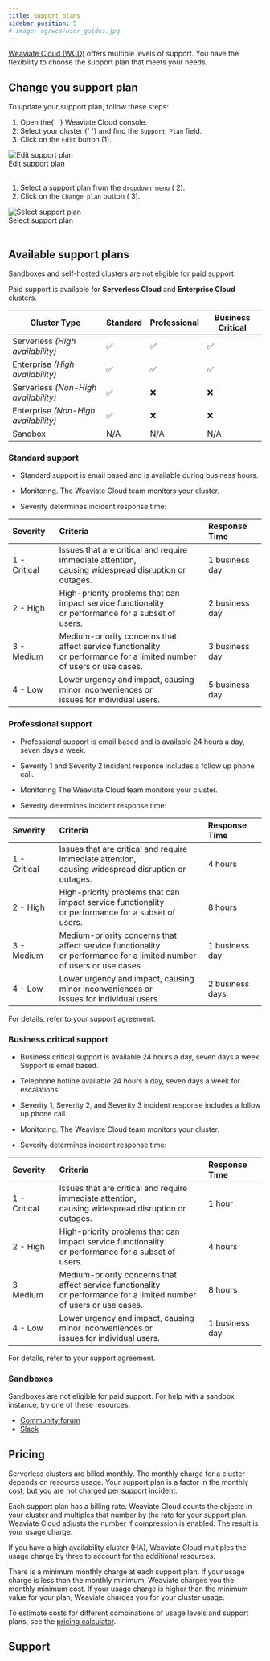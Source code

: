 ```yaml
---
title: Support plans
sidebar_position: 5
# image: og/wcs/user_guides.jpg
---
```


[Weaviate Cloud (WCD)](https://console.weaviate.cloud/) offers multiple levels of support. You have the flexibility to choose the support plan that meets your needs.

## Change you support plan

To update your support plan, follow these steps:


<div class="row">
  <div class="col col--6">
    <ol>
      <li>
        Open the{' '}
        <Link to="https://console.weaviate.cloud">Weaviate Cloud console</Link>.
      </li>
      <li>
        <Link to="/developers/wcs/manage-clusters/status#select-your-cluster">
          Select your cluster
        </Link>{' '}
        and find the <code>Support Plan</code> field.
      </li>
      <li>
        Click on the <code>Edit</code> button (<span class="callout">1</span>).
      </li>
    </ol>
  </div>
  <div class="col col--6">
    <div class="card">
      <div class="card__image">
        <img src={EditSupportPlan} alt="Edit support plan" />
      </div>
      <div class="card__body">Edit support plan</div>
    </div>
  </div>
</div>
<br />

<div class="row">
  <div class="col col--6">
    <ol>
      <li>
        Select a support plan from the <code>dropdown menu</code> (
        <span class="callout">2</span>).
      </li>
      <li>
        Click on the <code>Change plan</code> button (
        <span class="callout">3</span>).
      </li>
    </ol>
  </div>
  <div class="col col--6">
    <div class="card">
      <div class="card__image">
        <img src={SelectSupportPlan} alt="Select support plan" />
      </div>
      <div class="card__body">Select support plan</div>
    </div>
  </div>
</div>
<br />

## Available support plans

Sandboxes and self-hosted clusters are not eligible for paid support.

Paid support is available for **Serverless Cloud** and **Enterprise Cloud** clusters.

| Cluster Type                         | Standard | Professional | Business Critical |
| ------------------------------------ | -------- | ------------ | ----------------- |
| Serverless _(High availability)_     | ✅       | ✅           | ✅                |
| Enterprise _(High availability)_     | ✅       | ✅           | ✅                |
| Serverless _(Non-High availability)_ | ✅       | ❌           | ❌                |
| Enterprise _(Non-High availability)_ | ✅       | ❌           | ❌                |
| Sandbox                              | N/A      | N/A          | N/A               |

### Standard support

- Standard support is email based and is available during business hours.

- Monitoring. The Weaviate Cloud team monitors your cluster.

- Severity determines incident response time:

| Severity     | Criteria                                                                                                                    | Response Time  |
| :----------- | :-------------------------------------------------------------------------------------------------------------------------- | :------------- |
| 1 - Critical | Issues that are critical and require immediate attention,<br /> causing widespread disruption or outages.                   | 1 business day |
| 2 - High     | High-priority problems that can impact service functionality<br /> or performance for a subset of users.                    | 2 business day |
| 3 - Medium   | Medium-priority concerns that affect service functionality<br /> or performance for a limited number of users or use cases. | 3 business day |
| 4 - Low      | Lower urgency and impact, causing minor inconveniences or<br /> issues for individual users.                                | 5 business day |

### Professional support

- Professional support is email based and is available 24 hours a day, seven days a week.

- Severity 1 and Severity 2 incident response includes a follow up phone call.

- Monitoring The Weaviate Cloud team monitors your cluster.

- Severity determines incident response time:

| Severity     | Criteria                                                                                                                    | Response Time   |
| :----------- | :-------------------------------------------------------------------------------------------------------------------------- | :-------------- |
| 1 - Critical | Issues that are critical and require immediate attention,<br /> causing widespread disruption or outages.                   | 4 hours         |
| 2 - High     | High-priority problems that can impact service functionality<br /> or performance for a subset of users.                    | 8 hours         |
| 3 - Medium   | Medium-priority concerns that affect service functionality<br /> or performance for a limited number of users or use cases. | 1 business day  |
| 4 - Low      | Lower urgency and impact, causing minor inconveniences or<br /> issues for individual users.                                | 2 business days |

For details, refer to your support agreement.

### Business critical support

- Business critical support is available 24 hours a day, seven days a week. Support is email based.

- Telephone hotline available 24 hours a day, seven days a week for escalations.

- Severity 1, Severity 2, and Severity 3 incident response includes a follow up phone call.

- Monitoring. The Weaviate Cloud team monitors your cluster.

- Severity determines incident response time:

| Severity     | Criteria                                                                                                                    | Response Time  |
| :----------- | :-------------------------------------------------------------------------------------------------------------------------- | :------------- |
| 1 - Critical | Issues that are critical and require immediate attention,<br /> causing widespread disruption or outages.                   | 1 hour         |
| 2 - High     | High-priority problems that can impact service functionality<br /> or performance for a subset of users.                    | 4 hours        |
| 3 - Medium   | Medium-priority concerns that affect service functionality<br /> or performance for a limited number of users or use cases. | 8 hours        |
| 4 - Low      | Lower urgency and impact, causing minor inconveniences or<br /> issues for individual users.                                | 1 business day |

For details, refer to your support agreement.

### Sandboxes

Sandboxes are not eligible for paid support. For help with a sandbox instance, try one of these resources:

- [Community forum](https://forum.weaviate.io)
- [Slack](https://weaviate.io/slack)

## Pricing

Serverless clusters are billed monthly. The monthly charge for a cluster depends on resource usage. Your support plan is a factor in the monthly cost, but you are not charged per support incident.

Each support plan has a billing rate. Weaviate Cloud counts the objects in your cluster and multiples that number by the rate for your support plan. Weaviate Cloud adjusts the number if compression is enabled. The result is your usage charge.

If you have a high availability cluster (HA), Weaviate Cloud multiples the usage charge by three to account for the additional resources.

There is a minimum monthly charge at each support plan. If your usage charge is less than the monthly minimum, Weaviate charges you the monthly minimum cost. If your usage charge is higher than the minimum value for your plan, Weaviate charges you for your cluster usage.

To estimate costs for different combinations of usage levels and support plans, see the [pricing calculator](https://weaviate.io/services/serverless).

## Support


<SupportAndTrouble />


<CustomScriptLoader />

